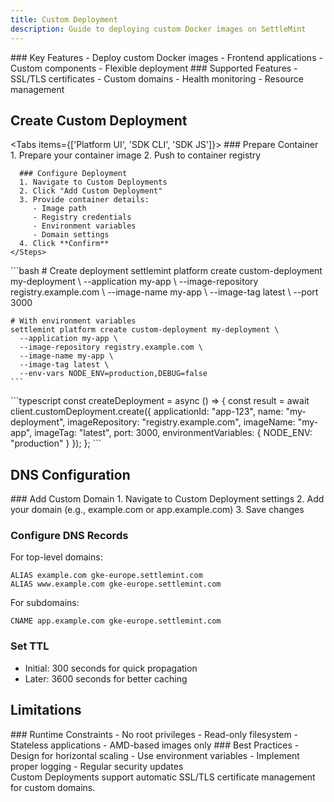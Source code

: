 ```yaml
---
title: Custom Deployment
description: Guide to deploying custom Docker images on SettleMint
---
```





<div className="grid grid-cols-1 md:grid-cols-2 gap-6 mb-8">
  <Card>
    ### Key Features
    - Deploy custom Docker images
    - Frontend applications
    - Custom components
    - Flexible deployment
  </Card>

  <Card>
    ### Supported Features
    - SSL/TLS certificates
    - Custom domains
    - Health monitoring
    - Resource management
  </Card>
</div>

## Create Custom Deployment

<Tabs items={['Platform UI', 'SDK CLI', 'SDK JS']}>
  <Tab value="Platform UI">
    <Steps>
      ### Prepare Container
      1. Prepare your container image
      2. Push to container registry

      ### Configure Deployment
      1. Navigate to Custom Deployments
      2. Click "Add Custom Deployment"
      3. Provide container details:
         - Image path
         - Registry credentials
         - Environment variables
         - Domain settings
      4. Click **Confirm**
    </Steps>
  </Tab>

  <Tab value="SDK CLI">
    ```bash
    # Create deployment
    settlemint platform create custom-deployment my-deployment \
      --application my-app \
      --image-repository registry.example.com \
      --image-name my-app \
      --image-tag latest \
      --port 3000

    # With environment variables
    settlemint platform create custom-deployment my-deployment \
      --application my-app \
      --image-repository registry.example.com \
      --image-name my-app \
      --image-tag latest \
      --env-vars NODE_ENV=production,DEBUG=false
    ```
  </Tab>

  <Tab value="SDK JS">
    ```typescript
    const createDeployment = async () => {
      const result = await client.customDeployment.create({
        applicationId: "app-123",
        name: "my-deployment",
        imageRepository: "registry.example.com",
        imageName: "my-app",
        imageTag: "latest",
        port: 3000,
        environmentVariables: {
          NODE_ENV: "production"
        }
      });
    };
    ```
  </Tab>
</Tabs>

## DNS Configuration

<Steps>
  ### Add Custom Domain
  1. Navigate to Custom Deployment settings
  2. Add your domain (e.g., example.com or app.example.com)
  3. Save changes

  ### Configure DNS Records
  For top-level domains:
  ```text
  ALIAS example.com gke-europe.settlemint.com
  ALIAS www.example.com gke-europe.settlemint.com
  ```

  For subdomains:
  ```text
  CNAME app.example.com gke-europe.settlemint.com
  ```

  ### Set TTL
  - Initial: 300 seconds for quick propagation
  - Later: 3600 seconds for better caching
</Steps>

## Limitations

<div className="grid grid-cols-1 md:grid-cols-2 gap-6 mb-8">
  <Card>
    ### Runtime Constraints
    - No root privileges
    - Read-only filesystem
    - Stateless applications
    - AMD-based images only
  </Card>

  <Card>
    ### Best Practices
    - Design for horizontal scaling
    - Use environment variables
    - Implement proper logging
    - Regular security updates
  </Card>
</div>

<Callout type="info">
Custom Deployments support automatic SSL/TLS certificate management for custom domains.
</Callout> 